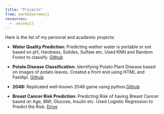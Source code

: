 ```yaml
---
title: "Projects"
from: markdown+emoji
resources:
  - .nojekyll
---
```


Here is the list of my personal and academic projects:

- **Water Quality Prediction:** Predicting wather water is portable or not based on pH, Hardness, Solides, Sulfate etc. Used KNN and Random Forest to classify. [Github](https://github.com/sushobhon/Projects/tree/main/WaterQuality_Prediction)

- **Potato Disease Classification:** Identifying Potato Plant Disease based on images of potato leaves. Created a front end using HTML and FastApi. [Github](https://github.com/sushobhon/Potato_Disease_Classification)

- **2048:** Replicated well-known 2048 game using python.[Github](https://github.com/sushobhon/2048_game)

- **Breast Cancer Risk Prediction:** Predicting Risk of having Breast Cancer based on Age, BMI, Glucose, Insulin etc. Used Logistic Regression to Predict the Risk. [Drive](https://drive.google.com/drive/folders/1zNRMZbtpUvegSvtm86sVH_JCVTAGqANX)
